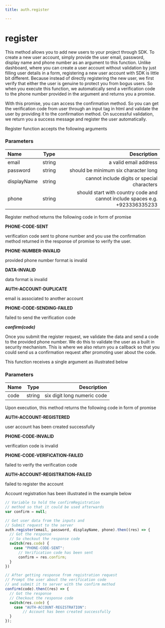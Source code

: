 ```yaml
---
title: auth.register

---
```


# register

This method allows you to add new users to your project through SDK. To create a new user account, simply provide the user email, password, display name and phone number as an argument to this function. Unlike dashboard, where you can create a user account without validation by just filling user details in a form, registering a new user account with SDK is little bit different. Because instead of directly registering the new user, we first verify that either the user is genuine to protect you from bogus users. So when you execute this function, we automatically send a verification code to the phone number provided in the argument and returns you a promise.

With this promise, you can access the confirmation method. So you can get the verification code from user through an input tag in html and validate the user by providing it to the confirmation method. On successful validation, we return you a success message and register the user automatically.

Register function accepts the following arguments

### Parameters

| Name       | Type |   Description |
| :------------ | :---------: | ----------: |
| email        |    string    | a valid email address|
| password     |    string     |   should be minimum six character long |
| displayName |     string        |   cannot include digits or special characters |
| phone    |    string     |  should start with country code and cannot include spaces e.g. +923336335233 |


Register method returns the following code in form of promise

**PHONE-CODE-SENT**

verification code sent to phone number
and you use the confirmation method returned
in the response of promise to verify the user.

**PHONE-NUMBER-INVALID**

provided phone number format is invalid

**DATA-INVALID**

data format is invalid

**AUTH-ACCOUNT-DUPLICATE**

email is associated to another account

**PHONE-CODE-SENDING-FAILED**

failed to send the verification code

***confirm(code)***

Once you submit the register request, we validate the data and send a code to the provided phone number. We do this to validate the user as a built in security mechanism. This is where we also return you a callback so that you could send us a confirmation request after promoting user about the code.

This function receives a single argument as illustrated below

### Parameters

| Name       | Type |   Description |
| :------------ | :---------: | ----------: |
| code       |    string    | six digit long numeric code|

Upon execution, this method returns the following code in form of promise

**AUTH-ACCOUNT-REGISTERED**

user account has been created successfully

**PHONE-CODE-INVALID**

verification code is invalid

**PHONE-CODE-VERIFICATION-FAILED**

failed to verify the verification code

**AUTH-ACCOUNT-REGISTRATION-FAILED**

failed to register the account

Account registration has been illustrated in the example below

```js
// Variable to hold the confirmRegistration
// method so that it could be used afterwards
var confirm = null;

// Get user data from the inputs and
// Submit request to the server
auth.register(email, password, displayName, phone).then((res) => {
  // Got the response
  // So checkout the response code
  switch(res.code) {
    case "PHONE-CODE-SENT": 
      // Verification code has been sent
      confirm = res.confirm;
  }
})

// After getting response from registration request
// Prompt the user about the verification code
// and submit it to server with the confirm method
confirm(code).then((res) => {
  // Got the response
  // Checkout the response code
  switch(res.code) {
    case "AUTH-ACCOUNT-REGISTRATION":
        // Account has been created successfully
  }
});
```


